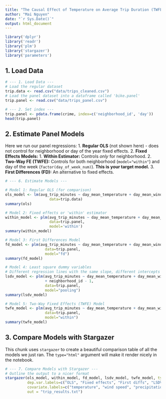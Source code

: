 ```yaml
---
title: "The Causal Effect of Temperature on Average Trip Duration (TWFE Model)"
author: "Mai Nguyen"
date: "`r Sys.Date()`"
output: html_document
---
```


```r

library('dplyr')
library('readr')
library('plm')
library('stargazer')
library('parameters')
```

## 1. Load Data

```r
# --- 1. Load Data ---
# Load the regular dataset
trip.data <- read.csv("data/trips_cleaned.csv")
# Load the panel dataset into a dataframe called 'bike.panel'
trip.panel <- read.csv("data/trips_panel.csv")

# --- 2. Set index ---
trip.panel <- pdata.frame(crime, index=c('neighborhood_id', 'day'))
head(trip.panel)
```

## 2. Estimate Panel Models

Here we run our panel regressions:
1. **Regular OLS** (not shown here) - does not control for neighborhood or day of the year fixed effects.
2. **Fixed Effects Models:**
  1.  **Within Estimator:** Controls *only* for neighborhood.
  2.  **Two-Way FE (TWFE):** Controls for both neighborhood (`model="within"`) and day of the week (`factor(day_of_week_num)`). **This is your target model.**
  3.  **First Differences (FD):** An alternative to fixed effects.

```r
# --- 6. Estimate Models ---

# Model 1: Regular OLS (for comparison)
ols_model <- lm(avg_trip_minutes ~ day_mean_temperature + day_mean_wind_speed + day_total_precipitation + holiday,
                    data=trip.data)
summary(ols)

# Model 2: Fixed effects or 'within' estimator 
within_model <- plm(avg_trip_minutes ~ day_mean_temperature + day_mean_wind_speed + day_total_precipitation + holiday,
                    data=trip.panel,
                    model='within')
summary(within_model)

# Model 3: First Differences Model
fd_model <- plm(avg_trip_minutes ~ day_mean_temperature + day_mean_wind_speed + day_total_precipitation + holiday, 
                  data=trip.panel, 
                  model="fd")
summary(fd_model)

# Model 4: Least square dummy variables 
# Different regression lines with the same slope, different intercepts
lsdv_model <- plm(avg_trip_minutes ~ day_mean_temperature + day_mean_wind_speed + day_total_precipitation + holiday
                  + neighborhood_id - 1, 
                  data=trip.panel, 
                  model="pooling")
summary(lsdv_model)

# Model 5: Two-Way Fixed Effects (TWFE) Model
twfe_model <- plm(avg_trip_minutes ~ day_mean_temperature + day_mean_wind_speed + day_total_precipitation + holiday + factor(day), 
                  data=trip.panel, 
                  model="within")
summary(twfe_model)
```

## 3. Compare Models with Stargazer

This chunk uses `stargazer` to create a beautiful comparison table of all the models we just ran. The `type="html"` argument will make it render nicely in the notebook.

```r
# --- 7. Compare Models with Stargazer ---
# Outline the output to a nicer format
stargazer(ols_model, within_model, fd_model, lsdv_model, twfe_model, type="text", 
          dep.var.labels=c("OLS", "Fixed effects", "First diffs", "LSDV", "TWFE"), 
          covariate.labels=c("temperature", "wind speed", "precipitation", "holiday"), 
          out = "trip_results.txt")
```
